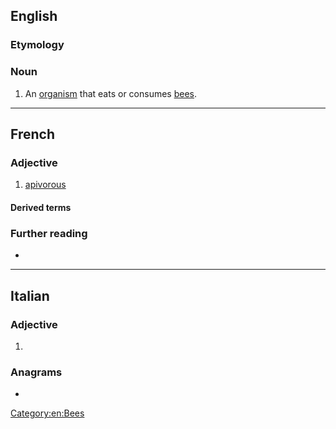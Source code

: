 ==English==

===Etymology===
{{der|en|la|apis||bee}} {{suffix|en||vore}}

===Noun===
{{en-noun}}

# An [[organism]] that eats or consumes [[bee]]s.

[[Category:en:Bees]]

----

==French==

===Adjective===
{{fr-adj}}

# [[apivorous]]

====Derived terms====
{{col3|fr
|bondrée apivore
}}

===Further reading===
* {{R:TLFi}}

----

==Italian==

===Adjective===
{{head|it|adjective form}}

# {{feminine plural of|it|apivoro}}

===Anagrams===
* {{anagrams|it|a=aeioprv|evapori|operavi|ovipare|pioverà|vepraio}}